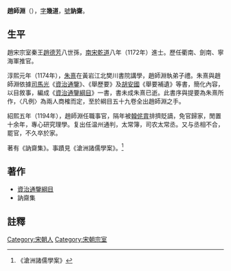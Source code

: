 '''趙師淵'''（{{bd||約1150年|1210年|catIdx=Z趙師淵}}），[[表字|字]]'''幾道'''，[[號|號]]'''訥齋'''。

==生平==
趙宋宗室秦王[[趙德芳|趙德芳]]八世孫，[[南宋|南宋]][[乾道_(南宋)|乾道]]八年（1172年）進士。歷任衢南、劍南、寧海軍推官。

淳熙元年（1174年），[[朱熹|朱熹]]在黃岩江北樊川書院講學，趙師淵執弟子禮。朱熹與趙師淵依據[[司馬光|司馬光]]《[[資治通鑒|資治通鑒]]》、《舉歷要》及[[胡安國|胡安國]]《舉要補遺》等書，簡化內容，以目敘事，編成《[[資治通鑑綱目|資治通鑒綱目]]》一書，書未成朱熹已逝。此書序與提要為朱熹所作，〈凡例〉為兩人商榷而定，至於綱目五十九卷全出趙師淵之手。

紹熙五年（1194年），趙師淵任職事官，隔年被[[韓侂胄|韓侂胄]]排擠貶謫，免官歸家，閒置十余年，專心研究理學。复出任温州通判，太常簿，司农太常丞。又与丞相不合，罷官，不久卒於家。

著有《訥齋集》。事蹟見《滄洲諸儒學案》。<ref>《滄洲諸儒學案》</ref>

==著作==
*[[資治通鑑綱目|資治通鑒綱目]]
*訥齋集

==註釋==
{{reflist}}

{{宋朝人物小作品}}


[[Category:宋朝人|Category:宋朝人]]


[[Category:宋朝宗室|Category:宋朝宗室]]